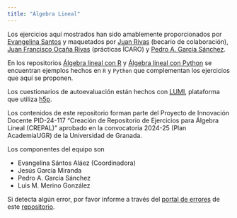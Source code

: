 ```yaml
---
title: "Álgebra Lineal"
---
```


Los ejercicios aquí mostrados han sido amablemente proporcionados por [Evangelina Santos](https://www.ugr.es/~esantos/) y maquetados por [Juan Rivas](https://github.com/MrRiversGit) (becario de colaboración), [Juan Francisco Ocaña Rivas](https://github.com/jfocana) (prácticas ÍCARO) y [Pedro A. García Sánchez](https://github.com/pedritomelenas).

En los repositorios <a href="https://github.com/pedritomelenas/R-algebra-lineal">Álgebra lineal con R</a> y <a href="https://github.com/pedritomelenas/Python-algebra-lineal">Álgebra lineal con Python</a> se encuentran ejemplos hechos en <code>R</code> y <code>Python</code> que complementan los ejercicios que aquí se proponen.

Los cuestionarios de autoevaluación están hechos con <a href="https://app.lumi.education/">LUMI</a>, plataforma que utiliza <a href="https://h5p.org/">h5p</a>.

Los contenidos de este repositorio forman parte del Proyecto de Innovación Docente PID-24-117 "Creación de Repositorio de Ejercicios para Álgebra Lineal (CREPAL)" aprobado en la convocatoria 2024-25 (Plan AcademiaUGR) de la Universidad de Granada.

Los componentes del equipo son 

- Evangelina Sántos Aláez (Coordinadora)
- Jesús García Miranda
- Pedro A. García Sánchez
- Luis M. Merino González

Si detecta algún error, por favor informe a través del <a href="https://github.com/pedritomelenas/CREPAL/issues">portal de errores</a> de este <a href="https://github.com/pedritomelenas/CREPAL">repositorio</a>.
